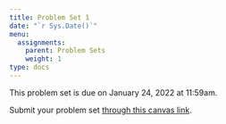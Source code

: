 ```yaml
---
title: Problem Set 1
date: "`r Sys.Date()`"
menu:
  assignments:
    parent: Problem Sets
    weight: 1
type: docs
---
```


This problem set is due on January 24, 2022 at 11:59am.

Submit your problem set [through this canvas link](https://uncc.instructure.com/courses/171000/assignments/1415432).